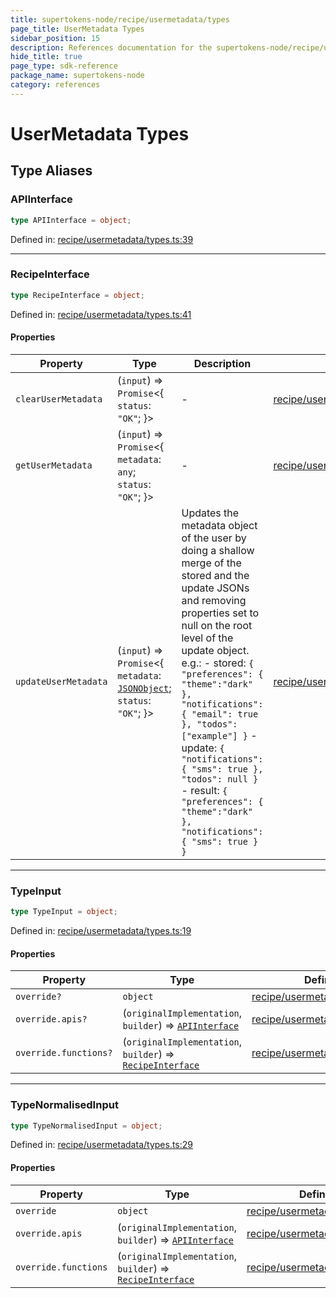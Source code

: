 ```yaml
---
title: supertokens-node/recipe/usermetadata/types
page_title: UserMetadata Types
sidebar_position: 15
description: References documentation for the supertokens-node/recipe/usermetadata/types package
hide_title: true
page_type: sdk-reference
package_name: supertokens-node
category: references
---
```


# UserMetadata Types


## Type Aliases

### APIInterface

```ts
type APIInterface = object;
```

Defined in: [recipe/usermetadata/types.ts:39](https://github.com/supertokens/supertokens-node/blob/8353a9a70d8b17dd9ff6ffe41201fa2ef0e60218/lib/ts/recipe/usermetadata/types.ts#L39)

***

### RecipeInterface

```ts
type RecipeInterface = object;
```

Defined in: [recipe/usermetadata/types.ts:41](https://github.com/supertokens/supertokens-node/blob/8353a9a70d8b17dd9ff6ffe41201fa2ef0e60218/lib/ts/recipe/usermetadata/types.ts#L41)

#### Properties

| Property | Type | Description | Defined in |
| ------ | ------ | ------ | ------ |
| <a id="clearusermetadata"></a> `clearUserMetadata` | (`input`) => `Promise`\<\{ `status`: `"OK"`; \}\> | - | [recipe/usermetadata/types.ts:60](https://github.com/supertokens/supertokens-node/blob/8353a9a70d8b17dd9ff6ffe41201fa2ef0e60218/lib/ts/recipe/usermetadata/types.ts#L60) |
| <a id="getusermetadata"></a> `getUserMetadata` | (`input`) => `Promise`\<\{ `metadata`: `any`; `status`: `"OK"`; \}\> | - | [recipe/usermetadata/types.ts:42](https://github.com/supertokens/supertokens-node/blob/8353a9a70d8b17dd9ff6ffe41201fa2ef0e60218/lib/ts/recipe/usermetadata/types.ts#L42) |
| <a id="updateusermetadata"></a> `updateUserMetadata` | (`input`) => `Promise`\<\{ `metadata`: [`JSONObject`](types.mdx#jsonobject); `status`: `"OK"`; \}\> | Updates the metadata object of the user by doing a shallow merge of the stored and the update JSONs and removing properties set to null on the root level of the update object. e.g.: - stored: `{ "preferences": { "theme":"dark" }, "notifications": { "email": true }, "todos": ["example"] }` - update: `{ "notifications": { "sms": true }, "todos": null }` - result: `{ "preferences": { "theme":"dark" }, "notifications": { "sms": true } }` | [recipe/usermetadata/types.ts:55](https://github.com/supertokens/supertokens-node/blob/8353a9a70d8b17dd9ff6ffe41201fa2ef0e60218/lib/ts/recipe/usermetadata/types.ts#L55) |

***

### TypeInput

```ts
type TypeInput = object;
```

Defined in: [recipe/usermetadata/types.ts:19](https://github.com/supertokens/supertokens-node/blob/8353a9a70d8b17dd9ff6ffe41201fa2ef0e60218/lib/ts/recipe/usermetadata/types.ts#L19)

#### Properties

| Property | Type | Defined in |
| ------ | ------ | ------ |
| <a id="override"></a> `override?` | `object` | [recipe/usermetadata/types.ts:20](https://github.com/supertokens/supertokens-node/blob/8353a9a70d8b17dd9ff6ffe41201fa2ef0e60218/lib/ts/recipe/usermetadata/types.ts#L20) |
| `override.apis?` | (`originalImplementation`, `builder`) => [`APIInterface`](#apiinterface) | [recipe/usermetadata/types.ts:25](https://github.com/supertokens/supertokens-node/blob/8353a9a70d8b17dd9ff6ffe41201fa2ef0e60218/lib/ts/recipe/usermetadata/types.ts#L25) |
| `override.functions?` | (`originalImplementation`, `builder`) => [`RecipeInterface`](#recipeinterface) | [recipe/usermetadata/types.ts:21](https://github.com/supertokens/supertokens-node/blob/8353a9a70d8b17dd9ff6ffe41201fa2ef0e60218/lib/ts/recipe/usermetadata/types.ts#L21) |

***

### TypeNormalisedInput

```ts
type TypeNormalisedInput = object;
```

Defined in: [recipe/usermetadata/types.ts:29](https://github.com/supertokens/supertokens-node/blob/8353a9a70d8b17dd9ff6ffe41201fa2ef0e60218/lib/ts/recipe/usermetadata/types.ts#L29)

#### Properties

| Property | Type | Defined in |
| ------ | ------ | ------ |
| <a id="override-1"></a> `override` | `object` | [recipe/usermetadata/types.ts:30](https://github.com/supertokens/supertokens-node/blob/8353a9a70d8b17dd9ff6ffe41201fa2ef0e60218/lib/ts/recipe/usermetadata/types.ts#L30) |
| `override.apis` | (`originalImplementation`, `builder`) => [`APIInterface`](#apiinterface) | [recipe/usermetadata/types.ts:35](https://github.com/supertokens/supertokens-node/blob/8353a9a70d8b17dd9ff6ffe41201fa2ef0e60218/lib/ts/recipe/usermetadata/types.ts#L35) |
| `override.functions` | (`originalImplementation`, `builder`) => [`RecipeInterface`](#recipeinterface) | [recipe/usermetadata/types.ts:31](https://github.com/supertokens/supertokens-node/blob/8353a9a70d8b17dd9ff6ffe41201fa2ef0e60218/lib/ts/recipe/usermetadata/types.ts#L31) |
